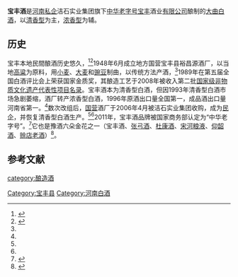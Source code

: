 {{中国非物质文化遗产 
|名称 = 宝丰酒传统酿造技艺
|子项 = 
|图片 = 
|申报地区或单位 = 河南
|序号 = 927 
|编号项目 = Ⅷ—144 
|登录时间 = 2008年 
|备注 =  
|分类 = 传统技艺
|省区市 = 河南
}}
'''宝丰酒'''是[[河南|河南]][[私企|私企]]洁石实业集团旗下[[中华老字号|中华老字号]][[宝丰|宝丰]]酒业[[有限公司|有限公司]]酿制的[[大曲|大曲]][[白酒_(蒸餾酒)|白酒]]，以[[清香型白酒|清香型]]为主，[[浓香型白酒|浓香型]]为辅。

==历史==
宝丰本地民間酿酒历史悠久，<ref name=bfj1>{{cite web|url=http://www.cnwinenews.com/html/2019/baijiu_0701/117689.html|title=宝丰：名酒“大三角”上重要“支点”|language=Zh-hans|accessdate=2019年7月1日|archive-date=2020年7月26日|archive-url=https://web.archive.org/web/20200726081317/http://www.cnwinenews.com/html/2019/baijiu_0701/117689.html|dead-url=no}}</ref><ref name=bfj5>{{cite web|url=http://www.cnwinenews.com/html/2019/guanzhu_0710/117827.html|title=转换机制，涅槃之下重获生机|language=Zh-hans|accessdate=2019年7月10日|archive-date=2019年7月17日|archive-url=https://web.archive.org/web/20190717181836/http://www.cnwinenews.com/html/2019/guanzhu_0710/117827.html|dead-url=no}}</ref>1948年6月成立地方国营宝丰县裕昌源酒厂，以当地[[高粱|高粱]]为原料，用[[小麦|小麦]]、[[大麦|大麦]]和[[豌豆|豌豆]]制曲，以传统方法产酒，<ref name=bfj1/>1989年在第五届全国白酒评比会上荣获国家金质奖，其酿造工艺于2008年被收入第二批[[国家级非物质文化遗产代表性项目名录|国家级非物质文化遗产代表性项目名录]]。宝丰酒本为清香型白酒，但因1993年清香型白酒市场急剧萎缩，酒厂转产浓香型白酒，1996年原酒出口量全国第一，成品酒出口量河南省第一。<ref name=bfj5/>数次改组后，[[国企|国营]]酒厂于2006年4月被洁石实业集团收购，成为[[民企|民企]]，并恢复清香型白酒生产。<ref name=bfj1/><ref name=bfj5/>2011年，宝丰酒品牌被国家商务部认定为“中华老字号”。<ref>{{cite web|url=http://newpaper.dahe.cn/hnsb/html/2020-09/04/content_442038.htm|title=“古稀”宝丰酒咋“取悦”年轻人|language=Zh-hans|accessdate=2020年9月4日|archive-date=2021年7月11日|archive-url=https://web.archive.org/web/20210711115917/http://newpaper.dahe.cn/hnsb/html/2020-09/04/content_442038.htm|dead-url=no}}</ref>它也是豫酒六朵金花之一（宝丰酒、[[张弓酒|张弓酒]]、[[杜康酒|杜康酒]]、[[宋河粮液|宋河粮液]]、[[仰韶酒|仰韶酒]]、[[赊店老酒|赊店老酒]]）<ref>{{Cite book|title=我看年份酒的未来|last=尹满华|publisher=北京：华夏出版社|year=2018.10|isbn=978-7-5080-9574-5|pages=18}}</ref>。

==参考文献==
{{reflist}}

[[category:酿造酒|category:酿造酒]]
[[Category:宝丰县|Category:宝丰县]]
[[Category:河南白酒|Category:河南白酒]]